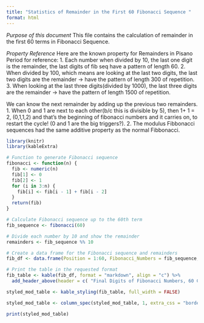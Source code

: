 ```yaml
---
title: "Statistics of Remainder in the First 60 Fibonacci Sequence "
format: html
---
```


*Purpose of this document*
This file contains the calculation of remainder in the first 60 terms in Fibonacci Sequence. 

*Property Reference*
Here are the known property for Remainders in Pisano Period for reference: 
    1. Each number when divided by 10, the last one digit is the remainder, the last digits of fib seq have a pattern of length 60. 
    2. When divided by 100, which means are looking at the last two digits, the last two digits are the remainder -> have the pattern of length 300 of repetition.
    3. When looking at the last three digits(divided by 1000), the last three digits are the remainder -> have the pattern of length 1500 of repetition. 

We can know the next remainder by adding up the previous two remainders. 
    1. When 0 and 1 are next to each other(b/c this is divisible by 5), then 1+ 1 = 2, (0,1,1,2) and that's the beginning of fibonacci numbers and it carries on, to restart the cycle! (0 and 1 are the big triggers?). 
    2. The modulus Fibbonacci sequences had the same additive property as the normal Fibbonacci.

```r
library(knitr)
library(kableExtra)

# Function to generate Fibonacci sequence
fibonacci <- function(n) {
  fib <- numeric(n)
  fib[1] <- 0
  fib[2] <- 1
  for (i in 3:n) {
    fib[i] <- fib[i - 1] + fib[i - 2]
  }
  return(fib)
}

# Calculate Fibonacci sequence up to the 60th term
fib_sequence <- fibonacci(60)

# Divide each number by 10 and show the remainder
remainders <- fib_sequence %% 10

# Create a data frame for the Fibonacci sequence and remainders
fib_df <- data.frame(Position = 1:60, Fibonacci_Numbers = fib_sequence, Final_Digit = remainders)

# Print the table in the requested format
fib_table <- kable(fib_df, format = "markdown", align = "c") %>%
  add_header_above(header = c( "Final Digits of Fibonacci Numbers, 60 Code" = 3), font = 20)

styled_mod_table <- kable_styling(fib_table, full_width = FALSE)

styled_mod_table <- column_spec(styled_mod_table, 1, extra_css = "border-right: 1px solid #CCCCCC;")

print(styled_mod_table)

```